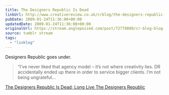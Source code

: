 ```yaml
---
title: The Designers Republic Is Dead
linkUrl: http://www.creativereview.co.uk/crblog/the-designers-republic-is-dead-long-live-the-designers-republic/
pubDate: 2009-01-24T11:36:00+00:00
updatedDate: 2009-01-24T11:36:00+00:00
originalUrl: https://stream.anglepoised.com/post/72778800/cr-blog-blog-archive-the-designers-republic-is
source: tumblr stream
tags:
  - "linklog"
---
```


Designers Republic goes under.

> &ldquo;I&rsquo;ve never liked that agency model &#8211; it&rsquo;s not where creativity lies. DR accidentally ended up there in order to service bigger clients. I&rsquo;m not being ungrateful&hellip;

[The Designers Republic Is Dead; Long Live The Designers Republic][1]

[1]: http://www.creativereview.co.uk/crblog/the-designers-republic-is-dead-long-live-the-designers-republic/
